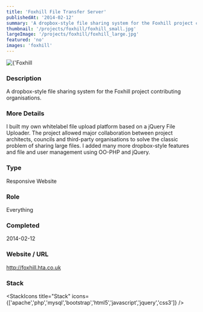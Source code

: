 ```yaml
---
title: 'Foxhill File Transfer Server'
publishedAt: '2014-02-12'
summary: 'A dropbox-style file sharing system for the Foxhill project contributing organisations.'
thumbnail: '/projects/foxhill/foxhill_small.jpg'
largeImage: '/projects/foxhill/foxhill_large.jpg'
featured: 'no'
images: 'foxhill'
---
```


<div className="relative w-full h-[400px] sm:h-[600px] md:h-[760px] lg:h-[920px]">
  <Image
    alt={'Foxhill File Transfer Server'}
    src={'/projects/foxhill/foxhill.jpg'}
    sizes="(max-width: 640px) 100%, 100%"
    fill={true}
    priority
    style={{
      objectFit: 'contain'
    }}
  />
</div>

### Description

A dropbox-style file sharing system for the Foxhill project contributing organisations.

### More Details

I built my own whitelabel file upload platform based on a jQuery File Uploader. The project allowed major collaboration between project architects, councils and third-party organisations to solve the classic problem of sharing large files. I added many more dropbox-style features and file and user management using OO-PHP and jQuery.

### Type

Responsive Website

### Role

Everything

### Completed
2014-02-12

### Website / URL
http://foxhill.hta.co.uk


### Stack

<StackIcons
  title="Stack"
  icons={['apache','php','mysql','bootstrap','html5','javascript','jquery','css3']}
  />
